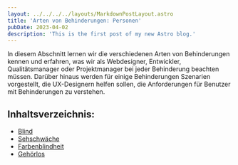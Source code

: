 ```yaml
---
layout: ../../../../layouts/MarkdownPostLayout.astro
title: 'Arten von Behinderungen: Personen'
pubDate: 2023-04-02
description: 'This is the first post of my new Astro blog.'
---
```


In diesem Abschnitt lernen wir die verschiedenen Arten von Behinderungen kennen und erfahren, was wir als Webdesigner, Entwickler,
Qualitätsmanager oder Projektmanager bei jeder Behinderung beachten müssen. Darüber hinaus werden für einige Behinderungen Szenarien
vorgestellt, die UX-Designern helfen sollen, die Anforderungen für Benutzer mit Behinderungen zu verstehen.

## Inhaltsverzeichnis:

- [Blind](/tutorials/grundlagen/personen/2-blind)
- [Sehschwäche](/tutorials/grundlagen/personen/3-sehschwaeche)
- [Farbenblindheit](/tutorials/grundlagen/personen/4-farbenblindheit)
- [Gehörlos](/tutorials/grundlagen/personen/5-gehoerlos)
